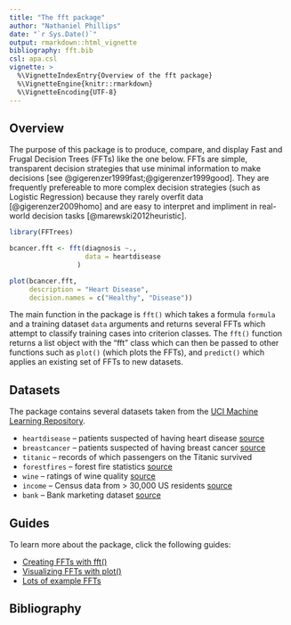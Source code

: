 ```yaml
---
title: "The fft package"
author: "Nathaniel Phillips"
date: "`r Sys.Date()`"
output: rmarkdown::html_vignette
bibliography: fft.bib
csl: apa.csl
vignette: >
  %\VignetteIndexEntry{Overview of the fft package}
  %\VignetteEngine{knitr::rmarkdown}
  %\VignetteEncoding{UTF-8}
---
```


## Overview

The purpose of this package is to produce, compare, and display Fast and Frugal Decision Trees (FFTs) like the one below. FFTs are simple, transparent decision strategies that use minimal information to make decisions [see @gigerenzer1999fast;@gigerenzer1999good]. They are frequently prefereable to more complex decision strategies (such as Logistic Regression) because they rarely overfit data [@gigerenzer2009homo] and are easy to interpret and impliment in real-world decision tasks [@marewski2012heuristic].

```r
library(FFTrees)
```


```r
bcancer.fft <- fft(diagnosis ~.,
                   data = heartdisease
                 )

plot(bcancer.fft,
     description = "Heart Disease",
     decision.names = c("Healthy", "Disease"))
```

The main function in the package is `fft()` which takes a formula `formula` and a training dataset `data` arguments and returns several FFTs which attempt to classify training cases into criterion classes. The `fft()` function returns a list object with the "fft" class which can then be passed to other functions such as `plot()` (which plots the FFTs), and `predict()` which applies an existing set of FFTs to new datasets.

## Datasets

The package contains several datasets taken from the [UCI Machine Learning Repository](http://archive.ics.uci.edu/ml/).

- `heartdisease` -- patients suspected of having heart disease [source](http://archive.ics.uci.edu/ml/datasets/Heart+Disease)
- `breastcancer` -- patients suspected of having breast cancer [source](https://archive.ics.uci.edu/ml/datasets/Breast+Cancer+Wisconsin+(Diagnostic))
- `titanic` -- records of which passengers on the Titanic survived
- `forestfires` -- forest fire statistics [source](http://archive.ics.uci.edu/ml/datasets/Forest+Fires)
- `wine` -- ratings of wine quality [source](http://archive.ics.uci.edu/ml/datasets/Wine)
- `income` -- Census data from > 30,000 US residents [source](http://archive.ics.uci.edu/ml/datasets/Adult)
- `bank` -- Bank marketing dataset [source](http://archive.ics.uci.edu/ml/datasets/Bank+Marketing)

## Guides

To learn more about the package, click the following guides:

- [Creating FFTs with fft()](fft_function.html)
- [Visualizing FFTs with plot()](fft_plot.html)
- [Lots of example FFTs](fft_example.html)

## Bibliography
